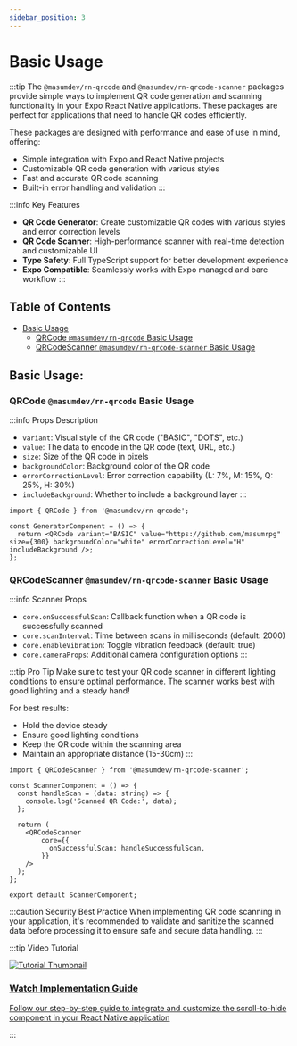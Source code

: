 ```yaml
---
sidebar_position: 3
---
```


# Basic Usage

:::tip
The `@masumdev/rn-qrcode` and `@masumdev/rn-qrcode-scanner` packages provide simple ways to implement QR code generation and scanning functionality in your Expo React Native applications. These packages are perfect for applications that need to handle QR codes efficiently.

These packages are designed with performance and ease of use in mind, offering:
- Simple integration with Expo and React Native projects
- Customizable QR code generation with various styles
- Fast and accurate QR code scanning
- Built-in error handling and validation
:::

:::info Key Features
- **QR Code Generator**: Create customizable QR codes with various styles and error correction levels
- **QR Code Scanner**: High-performance scanner with real-time detection and customizable UI
- **Type Safety**: Full TypeScript support for better development experience
- **Expo Compatible**: Seamlessly works with Expo managed and bare workflow
:::



## Table of Contents
- [Basic Usage](#basic-usage)
  - [QRCode `@masumdev/rn-qrcode` Basic Usage](#qrcode-rn-qrcode-basic-usage)
  - [QRCodeScanner `@masumdev/rn-qrcode-scanner` Basic Usage](#qrcodescanner-rn-qrcode-scanner-basic-usage)

## Basic Usage:

### QRCode `@masumdev/rn-qrcode` Basic Usage

:::info Props Description
- `variant`: Visual style of the QR code ("BASIC", "DOTS", etc.)
- `value`: The data to encode in the QR code (text, URL, etc.)
- `size`: Size of the QR code in pixels
- `backgroundColor`: Background color of the QR code
- `errorCorrectionLevel`: Error correction capability (L: 7%, M: 15%, Q: 25%, H: 30%)
- `includeBackground`: Whether to include a background layer
:::

```tsx
import { QRCode } from '@masumdev/rn-qrcode';

const GeneratorComponent = () => {
  return <QRCode variant="BASIC" value="https://github.com/masumrpg" size={300} backgroundColor="white" errorCorrectionLevel="H" includeBackground />;
};
```

### QRCodeScanner `@masumdev/rn-qrcode-scanner` Basic Usage

:::info Scanner Props
- `core.onSuccessfulScan`: Callback function when a QR code is successfully scanned
- `core.scanInterval`: Time between scans in milliseconds (default: 2000)
- `core.enableVibration`: Toggle vibration feedback (default: true)
- `core.cameraProps`: Additional camera configuration options
:::

:::tip Pro Tip
Make sure to test your QR code scanner in different lighting conditions to ensure optimal performance. The scanner works best with good lighting and a steady hand!

For best results:
- Hold the device steady
- Ensure good lighting conditions
- Keep the QR code within the scanning area
- Maintain an appropriate distance (15-30cm)
:::
```tsx
import { QRCodeScanner } from '@masumdev/rn-qrcode-scanner';

const ScannerComponent = () => {
  const handleScan = (data: string) => {
    console.log('Scanned QR Code:', data);
  };

  return (
    <QRCodeScanner
        core={{
          onSuccessfulScan: handleSuccessfulScan,
        }}
    />
  );
};

export default ScannerComponent;
```

:::caution Security Best Practice
When implementing QR code scanning in your application, it's recommended to validate and sanitize the scanned data before processing it to ensure safe and secure data handling.
:::


:::tip Video Tutorial
<div style={{ display: 'flex', flexDirection: 'column', marginTop: '20px', marginBottom: '20px' }}>
  <a href="/docs/rn-qrcode-pack/tutorial#video-tutorial" style={{ textDecoration: 'none' }}>
    <div style={{ textAlign: 'center', padding: '20px', border: '1px solid #e0e0e0', borderRadius: '8px', width: '100%', background: 'rgb(187, 196, 185)' }}>
      <img src="https://img.youtube.com/vi/udjs1sdXJTU/maxresdefault.jpg" alt="Tutorial Thumbnail" style={{ width: '100%', borderRadius: '4px', marginBottom: '15px' }} />
      <h3 style={{ margin: '0', color: 'rgb(38, 121, 67)' }}>Watch Implementation Guide</h3>
      <p style={{ margin: '10px 0 0', color: 'rgb(51, 54, 51)' }}>Follow our step-by-step guide to integrate and customize the scroll-to-hide component in your React Native application</p>
    </div>
  </a>
</div>
:::